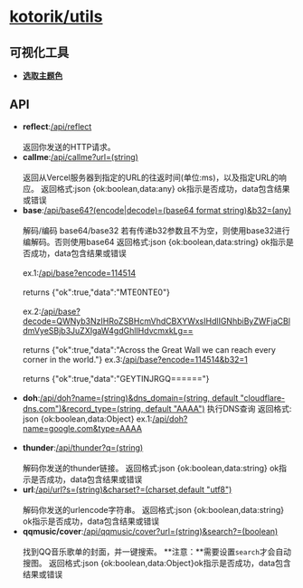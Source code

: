 [kotorik/utils](https://github.com/KotoriK/utils)
=================
## 可视化工具
* [**选取主题色**](/themecolor)
## API
* **reflect**:[/api/reflect](./api/reflect)<br></br>
      返回你发送的HTTP请求。
* **callme**:[/api/callme?url=(string)](./api/callme?url=https://www.baidu.com)<br></br>
      返回从Vercel服务器到指定的URL的往返时间(单位:ms)，以及指定URL的响应。
      返回格式:json {ok:boolean,data:any} ok指示是否成功，data包含结果或错误
* **base**:[/api/base64?(encode|decode)=(base64 format string)&b32=(any)](./api/base)<br></br>
      解码/编码 base64/base32
      若有传递b32参数且不为空，则使用base32进行编解码。否则使用base64
      返回格式:json {ok:boolean,data:string} ok指示是否成功，data包含结果或错误<br></br>
      ex.1:[/api/base?encode=114514](./api/base?encode=114514)<br></br>
      returns {"ok":true,"data":"MTE0NTE0"}<br></br>
      ex.2:[/api/base?decode=QWNyb3NzIHRoZSBHcmVhdCBXYWxsIHdlIGNhbiByZWFjaCBldmVyeSBjb3JuZXIgaW4gdGhlIHdvcmxkLg==](./api/base?decode=QWNyb3NzIHRoZSBHcmVhdCBXYWxsIHdlIGNhbiByZWFjaCBldmVyeSBjb3JuZXIgaW4gdGhlIHdvcmxkLg==)<br></br>
      returns {"ok":true,"data":"Across the Great Wall we can reach every corner in the world."}
      ex.3:[/api/base?encode=114514&b32=1](./api/base?encode=114514&b32=1)<br></br>
      returns {"ok":true,"data":"GEYTINJRGQ======"}<br></br>
* **doh**:[/api/doh?name=(string)&dns_domain=(string, default "cloudflare-dns.com")&record_type=(string, default "AAAA")](./api/doh)
      执行DNS查询
      返回格式: json {ok:boolean,data:Object}
      ex.1:[/api/doh?name=google.com&type=AAAA](./api/doh?name=google.com&type=AAAA)<br></br>
* **thunder**:[/api/thunder?q=(string)](./api/thunder)<br></br>
      解码你发送的thunder链接。
      返回格式:json {ok:boolean,data:string} ok指示是否成功，data包含结果或错误
* **url**:[/api/url?s=(string)&charset?=(charset,default "utf8")](./api/url)<br></br>
      解码你发送的urlencode字符串。
      返回格式:json {ok:boolean,data:string} ok指示是否成功，data包含结果或错误
* **qqmusic/cover**:[/api/qqmusic/cover?url=(string)&search?=(boolean)](./api/qqmusic/cover)<br></br>
      找到QQ音乐歌单的封面，并一键搜索。
      **注意：**需要设置<code>search</code>才会自动搜图。
      返回格式:json {ok:boolean,data:Object}ok指示是否成功，data包含结果或错误
